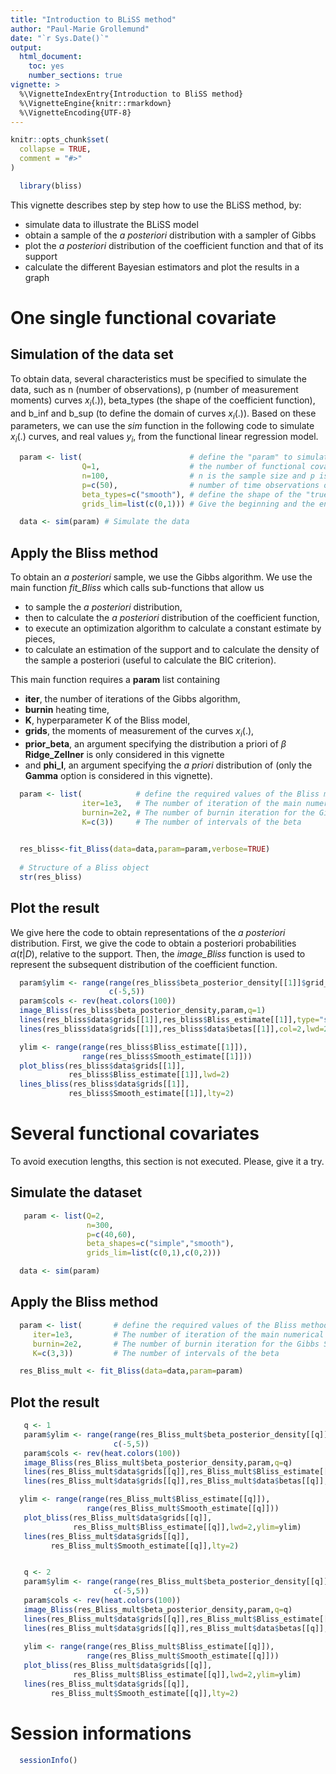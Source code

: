 ```yaml
---
title: "Introduction to BLiSS method"
author: "Paul-Marie Grollemund"
date: "`r Sys.Date()`"
output:
  html_document:
    toc: yes
    number_sections: true
vignette: >
  %\VignetteIndexEntry{Introduction to BliSS method}
  %\VignetteEngine{knitr::rmarkdown}
  %\VignetteEncoding{UTF-8}
---
```


```r
knitr::opts_chunk$set(
  collapse = TRUE,
  comment = "#>"
)
```

```r
  library(bliss)
```

This vignette describes step by step how to use the BLiSS method, by:

* simulate data to illustrate the BLiSS model
* obtain a sample of the *a posteriori* distribution with a sampler of Gibbs
* plot the *a posteriori* distribution of the coefficient function and that of its support
* calculate the different Bayesian estimators and plot the results in a graph

# One single functional covariate

## Simulation of the data set

To obtain data, several characteristics must be specified to simulate the data, such as n (number of observations), p (number of measurement moments) curves $x_{i}(.)$), beta$\_$types (the shape of the coefficient function), and b$\_$inf and b$\_$sup (to define the domain of curves $x_{i}(.)$). Based on these parameters, we can use the *sim* function in the following code to simulate $x_{i}(.)$ curves, and real values $y_{i}$, from the functional linear regression model.


```r
  param <- list(                        # define the "param" to simulate data
                Q=1,                    # the number of functional covariate
                n=100,                  # n is the sample size and p is the
                p=c(50),                # number of time observations of the curves
                beta_types=c("smooth"), # define the shape of the "true" coefficient function
                grids_lim=list(c(0,1))) # Give the beginning and the end of the observation's domain of the functions.

  data <- sim(param) # Simulate the data
```

## Apply the Bliss method

To obtain an *a posteriori* sample, we use the Gibbs algorithm. We use the main function *fit$\_$Bliss* which calls sub-functions that allow us

* to sample the *a posteriori* distribution, 
* then to calculate the *a posteriori* distribution of the coefficient function, 
* to execute an optimization algorithm to calculate a constant estimate by pieces, 
* to calculate an estimation of the support and to calculate the density of the sample a posteriori (useful to calculate the BIC criterion). 

This main function requires a **param** list containing

* **iter**, the number of iterations of the Gibbs algorithm, 
* **burnin** heating time, 
* **K**, hyperparameter K of the Bliss model,
* **grids**, the moments of measurement of the curves $x_{i}(.)$, 
* **prior$\_$beta**, an argument specifying the distribution a priori of $\beta$ **Ridge$\_$Zellner** is only considered in this vignette
* and **phi$\_$l**, an argument specifying the *a priori* distribution of (only the **Gamma** option is considered in this vignette).

```r
  param <- list(            # define the required values of the Bliss method.
                iter=1e3,   # The number of iteration of the main numerical algorithm of Bliss.
                burnin=2e2, # The number of burnin iteration for the Gibbs Sampler
                K=c(3))     # The number of intervals of the beta

   
  res_bliss<-fit_Bliss(data=data,param=param,verbose=TRUE)
  
  # Structure of a Bliss object
  str(res_bliss)
```

## Plot the result

We give here the code to obtain representations of the *a posteriori* distribution. First, we give the code to obtain a posteriori probabilities $\alpha(t|D)$, relative to the support. Then, the *image$\_$Bliss* function is used to represent the subsequent distribution of the coefficient function.

```r
  param$ylim <- range(range(res_bliss$beta_posterior_density[[1]]$grid_beta_t),
                      c(-5,5))
  param$cols <- rev(heat.colors(100))
  image_Bliss(res_bliss$beta_posterior_density,param,q=1)
  lines(res_bliss$data$grids[[1]],res_bliss$Bliss_estimate[[1]],type="s",lwd=2)
  lines(res_bliss$data$grids[[1]],res_bliss$data$betas[[1]],col=2,lwd=2,type="s")
```


```r
  ylim <- range(range(res_bliss$Bliss_estimate[[1]]),
                range(res_bliss$Smooth_estimate[[1]]))
  plot_bliss(res_bliss$data$grids[[1]],
             res_bliss$Bliss_estimate[[1]],lwd=2)
  lines_bliss(res_bliss$data$grids[[1]],
             res_bliss$Smooth_estimate[[1]],lty=2)
```

# Several functional covariates

To avoid execution lengths, this section is not executed. Please, give it a try.

## Simulate the dataset

```r
   param <- list(Q=2,
                 n=300,
                 p=c(40,60),
                 beta_shapes=c("simple","smooth"),
                 grids_lim=list(c(0,1),c(0,2)))

  data <- sim(param)
```

## Apply the Bliss method
```r
  param <- list(       # define the required values of the Bliss method.
     iter=1e3,         # The number of iteration of the main numerical algorithm of Bliss.
     burnin=2e2,       # The number of burnin iteration for the Gibbs Sampler
     K=c(3,3))         # The number of intervals of the beta

  res_Bliss_mult <- fit_Bliss(data=data,param=param)
```

## Plot the result
```r
   q <- 1
   param$ylim <- range(range(res_Bliss_mult$beta_posterior_density[[q]]$grid_beta_t),
                       c(-5,5))
   param$cols <- rev(heat.colors(100))
   image_Bliss(res_Bliss_mult$beta_posterior_density,param,q=q)
   lines(res_Bliss_mult$data$grids[[q]],res_Bliss_mult$Bliss_estimate[[q]],type="s",lwd=2)
   lines(res_Bliss_mult$data$grids[[q]],res_Bliss_mult$data$betas[[q]],col=2,lwd=2,type="s")

  ylim <- range(range(res_Bliss_mult$Bliss_estimate[[q]]),
                 range(res_Bliss_mult$Smooth_estimate[[q]]))
   plot_bliss(res_Bliss_mult$data$grids[[q]],
              res_Bliss_mult$Bliss_estimate[[q]],lwd=2,ylim=ylim)
   lines(res_Bliss_mult$data$grids[[q]],
         res_Bliss_mult$Smooth_estimate[[q]],lty=2)


   q <- 2
   param$ylim <- range(range(res_Bliss_mult$beta_posterior_density[[q]]$grid_beta_t),
                       c(-5,5))
   param$cols <- rev(heat.colors(100))
   image_Bliss(res_Bliss_mult$beta_posterior_density,param,q=q)
   lines(res_Bliss_mult$data$grids[[q]],res_Bliss_mult$Bliss_estimate[[q]],type="s",lwd=2)
   lines(res_Bliss_mult$data$grids[[q]],res_Bliss_mult$data$betas[[q]],col=2,lwd=2,type="l")
   
   ylim <- range(range(res_Bliss_mult$Bliss_estimate[[q]]),
                 range(res_Bliss_mult$Smooth_estimate[[q]]))
   plot_bliss(res_Bliss_mult$data$grids[[q]],
              res_Bliss_mult$Bliss_estimate[[q]],lwd=2,ylim=ylim)
   lines(res_Bliss_mult$data$grids[[q]],
         res_Bliss_mult$Smooth_estimate[[q]],lty=2)
```

# Session informations
```r
  sessionInfo()
```
















